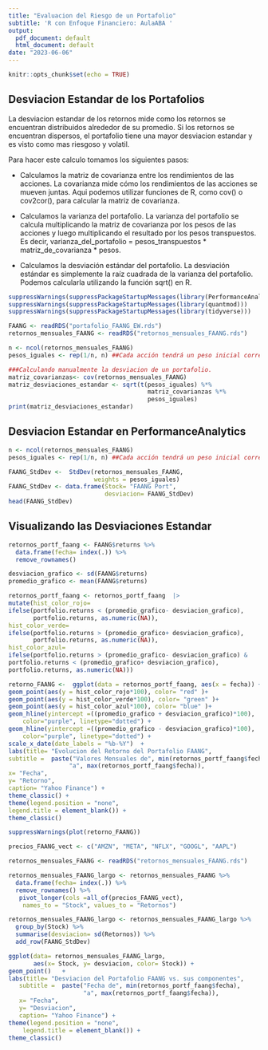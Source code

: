 ```yaml
---
title: "Evaluacion del Riesgo de un Portafolio"
subtitle: 'R con Enfoque Financiero: AulaABA '
output:
  pdf_document: default
  html_document: default
date: "2023-06-06"
---
```


```r
knitr::opts_chunk$set(echo = TRUE)
```

## Desviacion Estandar de los Portafolios

La desviacion estandar de los retornos mide como los retornos se encuentran distribuidos alrededor de su promedio. Si los retornos se encuentran dispersos, el portafolio tiene una mayor desviacion estandar y es visto como mas riesgoso y volatil.

Para hacer este calculo tomamos los siguientes pasos:

-   Calculamos la matriz de covarianza entre los rendimientos de las acciones. La covarianza mide cómo los rendimientos de las acciones se mueven juntas. Aqui podemos utilizar funciones de R, como cov() o cov2cor(), para calcular la matriz de covarianza.

-   Calculamos la varianza del portafolio. La varianza del portafolio se calcula multiplicando la matriz de covarianza por los pesos de las acciones y luego multiplicando el resultado por los pesos transpuestos. Es decir, varianza_del_portafolio = pesos_transpuestos \* matriz_de_covarianza \* pesos.

-   Calculamos la desviación estándar del portafolio. La desviación estándar es simplemente la raíz cuadrada de la varianza del portafolio. Podemos calcularla utilizando la función sqrt() en R.

```r

suppressWarnings(suppressPackageStartupMessages(library(PerformanceAnalytics)))
suppressWarnings(suppressPackageStartupMessages(library(quantmod)))
suppressWarnings(suppressPackageStartupMessages(library(tidyverse)))

FAANG <- readRDS("portafolio_FAANG_EW.rds")
retornos_mensuales_FAANG <- readRDS("retornos_mensuales_FAANG.rds")

n <- ncol(retornos_mensuales_FAANG)
pesos_iguales <- rep(1/n, n) ##Cada acción tendrá un peso inicial correspondiente al 20%

###Calculando manualmente la desviacion de un portafolio. 
matriz_covarianzas<- cov(retornos_mensuales_FAANG)
matriz_desviaciones_estandar <- sqrt(t(pesos_iguales) %*%
                                       matriz_covarianzas %*%
                                       pesos_iguales)
print(matriz_desviaciones_estandar)
```

## Desviacion Estandar en PerformanceAnalytics

```r
n <- ncol(retornos_mensuales_FAANG)
pesos_iguales <- rep(1/n, n) ##Cada acción tendrá un peso inicial correspondiente al 20%

FAANG_StdDev <-  StdDev(retornos_mensuales_FAANG,
                        weights = pesos_iguales)
FAANG_StdDev <- data.frame(Stock= "FAANG Port",
                           desviacion= FAANG_StdDev)
head(FAANG_StdDev)
```

## Visualizando las Desviaciones Estandar

```r
retornos_portf_faang <- FAANG$returns %>%
  data.frame(fecha= index(.)) %>%
  remove_rownames() 

desviacion_grafico <- sd(FAANG$returns)
promedio_grafico <- mean(FAANG$returns)

retornos_portf_faang <- retornos_portf_faang  |>
mutate(hist_color_rojo= 
ifelse(portfolio.returns < (promedio_grafico- desviacion_grafico),
       portfolio.returns, as.numeric(NA)), 
hist_color_verde= 
ifelse(portfolio.returns > (promedio_grafico+ desviacion_grafico),
       portfolio.returns, as.numeric(NA)),
hist_color_azul= 
ifelse(portfolio.returns > (promedio_grafico- desviacion_grafico) &
portfolio.returns < (promedio_grafico+ desviacion_grafico),
portfolio.returns, as.numeric(NA)))

retorno_FAANG <-  ggplot(data = retornos_portf_faang, aes(x = fecha)) +
geom_point(aes(y = hist_color_rojo*100), color= "red" )+
geom_point(aes(y = hist_color_verde*100), color= "green" )+
geom_point(aes(y = hist_color_azul*100), color= "blue" )+
geom_hline(yintercept =((promedio_grafico + desviacion_grafico)*100),
    color="purple", linetype="dotted") + 
geom_hline(yintercept =((promedio_grafico - desviacion_grafico)*100),
    color="purple", linetype="dotted") + 
scale_x_date(date_labels = "%b-%Y")  +
labs(title= "Evolucion del Retorno del Portafolio FAANG",
subtitle =  paste("Valores Mensuales de", min(retornos_portf_faang$fecha),
                 "a", max(retornos_portf_faang$fecha)), 
x= "Fecha",
y= "Retorno", 
caption= "Yahoo Finance") + 
theme_classic() + 
theme(legend.position = "none",
legend.title = element_blank()) + 
theme_classic()

suppressWarnings(plot(retorno_FAANG))
```

```r

precios_FAANG_vect <- c("AMZN", "META", "NFLX", "GOOGL", "AAPL")

retornos_mensuales_FAANG <- readRDS("retornos_mensuales_FAANG.rds")

retornos_mensuales_FAANG_largo <- retornos_mensuales_FAANG %>%
  data.frame(fecha= index(.)) %>%
  remove_rownames() %>% 
   pivot_longer(cols =all_of(precios_FAANG_vect),
    names_to = "Stock", values_to = "Retornos") 

retornos_mensuales_FAANG_largo <- retornos_mensuales_FAANG_largo %>%
  group_by(Stock) %>% 
  summarise(desviacion= sd(Retornos)) %>% 
  add_row(FAANG_StdDev)

```

```r
ggplot(data= retornos_mensuales_FAANG_largo, 
       aes(x= Stock, y= desviacion, color= Stock)) +
geom_point()   +
labs(title= "Desviacion del Portafolio FAANG vs. sus componentes",
   subtitle =  paste("Fecha de", min(retornos_portf_faang$fecha),
                     "a", max(retornos_portf_faang$fecha)), 
   x= "Fecha",
   y= "Desviacion", 
   caption= "Yahoo Finance") + 
theme(legend.position = "none",
    legend.title = element_blank()) + 
theme_classic()

```
